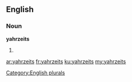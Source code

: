 ==English==

===Noun===
'''yahrzeits'''

# {{plural of|yahrzeit}}

[[Category:English plurals]]

[[ar:yahrzeits]]
[[fr:yahrzeits]]
[[ku:yahrzeits]]
[[my:yahrzeits]]